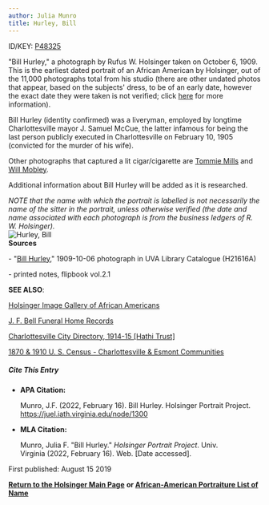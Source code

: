 ```yaml
---
author: Julia Munro
title: Hurley, Bill
---
```

ID/KEY: [P48325](http://juel.iath.virginia.edu/public_person?person=48325 "P48325")

"Bill Hurley," a photograph by Rufus W. Holsinger taken on October 6, 1909. This is the earliest dated portrait of an African American by Holsinger, out of the 11,000 photographs total from his studio (there are other undated photos that appear, based on the subjects' dress, to be of an early date, however the exact date they were taken is not verified; click [here](http://juel.iath.virginia.edu/node/1921 "Early African American Photographs") for more information).   
  
Bill Hurley (identity confirmed) was a liveryman, employed by longtime Charlottesville mayor J. Samuel McCue, the latter infamous for being the last person publicly executed in Charlottesville on February 10, 1905 (convicted for the murder of his wife). 

Other photographs that captured a lit cigar/cigarette are [Tommie Mills](https://juel.iath.virginia.edu/node/1540 "Tommie Mills") and [Will Mobley](https://juel.iath.virginia.edu/node/1740 "Will Mobley").

Additional information about Bill Hurley will be added as it is researched.

_NOTE that the name with which the portrait is labelled is not necessarily the name of the sitter in the portrait, unless otherwise verified (the date and name associated with each photograph is from the business ledgers of R. W. Holsinger)._   
![Hurley, Bill](https://iiif.lib.virginia.edu/iiif/uva-lib:1038951/full/1000,1337/0/default.jpg "Hurley, Bill")   
**Sources**

\- "[Bill Hurley](https://search.lib.virginia.edu/catalog/uva-lib:1038951#?c=0&m=0&s=0&cv=0&xywh=-1127%2C-1%2C5130%2C3804 "Bill Hurley")," 1909-10-06 photograph in UVA Library Catalogue (H21616A) 

\- printed notes, flipbook vol.2.1  

**SEE ALSO**:

[Holsinger Image Gallery of African Americans](http://rwholsingerphotos.org/images.php "Holsinger Image Gallery of African Americans")

[J. F. Bell Funeral Home Records](http://www2.vcdh.virginia.edu/afam/raceandplace/perl_scripts/funeral_search.html "J. F. Bell Funeral Home Database")

[Charlottesville City Directory, 1914-15 \[Hathi Trust\]](https://catalog.hathitrust.org/Record/101954103 "Charlottesville City Directory, 1914-15") 

[1870 & 1910 U. S. Census - Charlottesville & Esmont Communities](http://www2.vcdh.virginia.edu/afam/raceandplace/census/search_both.html "1870 & 1910 U. S. Census: Charlottesville and Esmont Communities")

##### **Cite This Entry**

*   **APA Citation:**
    
    Munro, J.F. (2022, February 16). Bill Hurley. Holsinger Portrait Project. https://juel.iath.virginia.edu/node/1300
    
*   **MLA Citation:**
    
    Munro, Julia F. "Bill Hurley." _Holsinger Portrait Project_. Univ. Virginia (2022, February 16). Web. \[Date accessed\].
    

  
First published: August 15 2019

[**Return to the Holsinger Main Page**](http://juel.iath.virginia.edu/node/980) **or [African-American Portraiture List of Name](http://juel.iath.virginia.edu/node/996)**